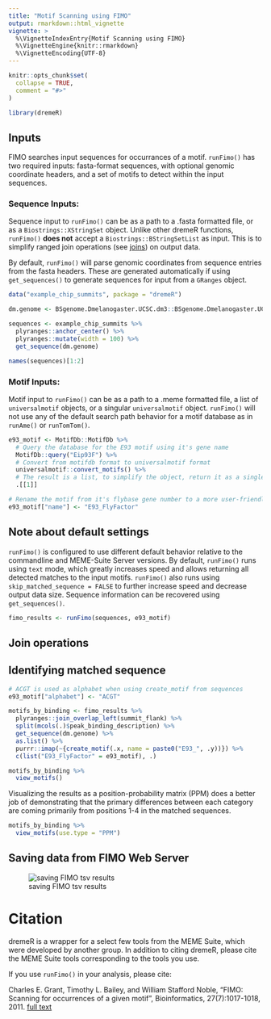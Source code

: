 ```yaml
---
title: "Motif Scanning using FIMO"
output: rmarkdown::html_vignette
vignette: >
  %\VignetteIndexEntry{Motif Scanning using FIMO}
  %\VignetteEngine{knitr::rmarkdown}
  %\VignetteEncoding{UTF-8}
---
```


```r
knitr::opts_chunk$set(
  collapse = TRUE,
  comment = "#>"
)
```

```r
library(dremeR)
```

## Inputs
FIMO searches input sequences for occurrances of a motif. `runFimo()` has two
required inputs: fasta-format sequences, with optional genomic coordinate
headers, and a set of motifs to detect within the input sequences.

### Sequence Inputs:
Sequence input to `runFimo()` can be as a path to a .fasta formatted file, or as
a `Biostrings::XStringSet` object. Unlike other dremeR functions, `runFimo()`
**does not** accept a `Biostrings::BStringSetList` as input. This is to simplify
ranged join operations (see [joins](#joins)) on output data.

By default, `runFimo()` will parse genomic coordinates from sequence entries
from the fasta headers. These are generated automatically if using
`get_sequences()` to generate sequences for input from a `GRanges` object.

```r
data("example_chip_summits", package = "dremeR")

dm.genome <- BSgenome.Dmelanogaster.UCSC.dm3::BSgenome.Dmelanogaster.UCSC.dm3

sequences <- example_chip_summits %>% 
  plyranges::anchor_center() %>% 
  plyranges::mutate(width = 100) %>% 
  get_sequence(dm.genome)

names(sequences)[1:2]
```


### Motif Inputs:
Motif input to `runFimo()` can be as a path to a .meme formatted file, a
list of `universalmotif` objects, or a singular `universalmotif` object.
`runFimo()` will not use any of the default search path behavior for a motif
database as in `runAme()` or `runTomTom()`.

```r
e93_motif <- MotifDb::MotifDb %>% 
  # Query the database for the E93 motif using it's gene name
  MotifDb::query("Eip93F") %>% 
  # Convert from motifdb format to universalmotif format
  universalmotif::convert_motifs() %>% 
  # The result is a list, to simplify the object, return it as a single universalmotif
  .[[1]]

# Rename the motif from it's flybase gene number to a more user-friendly name
e93_motif["name"] <- "E93_FlyFactor"
```

## Note about default settings 
`runFimo()` is configured to use different default behavior relative to the
commandline and MEME-Suite Server versions. By default, `runFimo()` runs using
`text` mode, which greatly increases speed and allows returning all detected
matches to the input motifs. `runFimo()` also runs using `skip_matched_sequence
= FALSE` to further increase speed and decrease output data size. Sequence
information can be recovered using `get_sequences()`. 

```r
fimo_results <- runFimo(sequences, e93_motif)
```


## Join operations {#joins}

## Identifying matched sequence {#matched-sequence}
```r
# ACGT is used as alphabet when using create_motif from sequences
e93_motif["alphabet"] <- "ACGT"

motifs_by_binding <- fimo_results %>% 
  plyranges::join_overlap_left(summit_flank) %>% 
  split(mcols(.)$peak_binding_description) %>% 
  get_sequence(dm.genome) %>% 
  as.list() %>% 
  purrr::imap(~{create_motif(.x, name = paste0("E93_", .y))}) %>% 
  c(list("E93_FlyFactor" = e93_motif), .)
```


```r
motifs_by_binding %>% 
  view_motifs()
```

Visualizing the results as a position-probability matrix (PPM) does a better job
of demonstrating that the primary differences between each category are coming
primarily from positions 1-4 in the matched sequences.
```r
motifs_by_binding %>% 
  view_motifs(use.type = "PPM")
```

## Saving data from FIMO Web Server
![saving FIMO tsv results](save_fimo.png)

# Citation

dremeR is a wrapper for a select few tools from the MEME Suite, which were
developed by another group. In addition to citing dremeR, please cite the MEME
Suite tools corresponding to the tools you use.

If you use `runFimo()` in your analysis, please cite:

Charles E. Grant, Timothy L. Bailey, and William Stafford Noble, "FIMO: Scanning for occurrences of a given motif", Bioinformatics, 27(7):1017-1018, 2011. [full text](http://bioinformatics.oxfordjournals.org/content/early/2011/02/16/bioinformatics.btr064.full)
